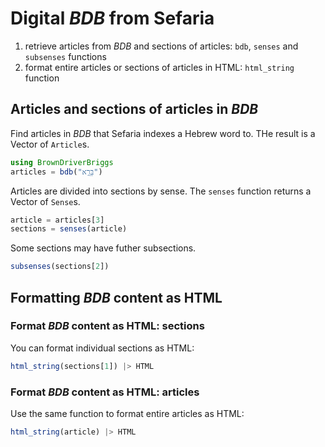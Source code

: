 # Digital *BDB* from Sefaria

:::{.callout-note title="Summary"}
1. retrieve articles from *BDB* and sections of articles: `bdb`, `senses` and `subsenses` functions
1. format entire articles or sections of articles in HTML: `html_string` function
:::

## Articles and sections of articles in *BDB*

Find articles in *BDB* that Sefaria indexes a Hebrew word to.  THe result is a Vector of `Article`s.

```julia
using BrownDriverBriggs 
articles = bdb("בָּרָ֣א")
```

Articles are divided into sections by sense. The `senses` function returns a Vector of `Sense`s.

```julia
article = articles[3]
sections = senses(article)
```


Some sections may have futher subsections.

```julia
subsenses(sections[2])
```


## Formatting *BDB* content as HTML

### Format *BDB* content as HTML: sections

You can format individual sections as HTML:

```julia
html_string(sections[1]) |> HTML
```

### Format *BDB* content as HTML: articles

Use the same function to format entire articles as HTML:

```julia
html_string(article) |> HTML
```